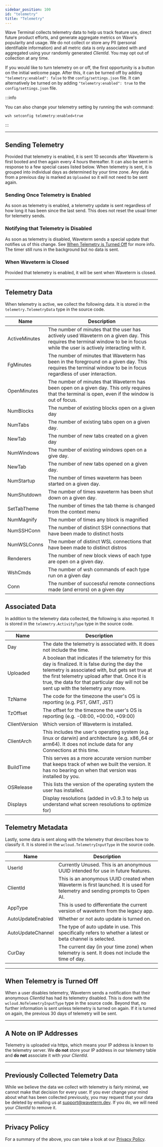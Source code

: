 ```yaml
---
sidebar_position: 100
id: "telemetry"
title: "Telemetry"
---
```


Wave Terminal collects telemetry data to help us track feature use, direct future product efforts, and generate aggregate metrics on Wave's popularity and usage. We do not collect or store any PII (personal identifiable information) and all metric data is only associated with and aggregated using your randomly generated _ClientId_. You may opt out of collection at any time.

If you would like to turn telemetry on or off, the first opportunity is a button on the initial welcome page. After this, it can be turned off by adding `"telemetry:enabled": false` to the `config/settings.json` file. It can alternatively be turned on by adding `"telemetry:enabled": true` to the `config/settings.json` file.

:::info

You can also change your telemetry setting by running the wsh command:

```
wsh setconfig telemetry:enabled=true
```

:::

---

## Sending Telemetry

Provided that telemetry is enabled, it is sent 10 seconds after Waveterm is first booted and then again every 4 hours thereafter. It can also be sent in response to a few special cases listed below. When telemetry is sent, it is grouped into individual days as determined by your time zone. Any data from a previous day is marked as `Uploaded` so it will not need to be sent again.

### Sending Once Telemetry is Enabled

As soon as telemetry is enabled, a telemetry update is sent regardless of how long it has been since the last send. This does not reset the usual timer for telemetry sends.

### Notifying that Telemetry is Disabled

As soon as telemetry is disabled, Waveterm sends a special update that notifies us of this change. See [When Telemetry is Turned Off](#when-telemetry-is-turned-off) for more info. The timer still runs in the background but no data is sent.

### When Waveterm is Closed

Provided that telemetry is enabled, it will be sent when Waveterm is closed.

---

## Telemetry Data

When telemetry is active, we collect the following data. It is stored in the `telemetry.TelemetryData` type in the source code.

| Name          | Description                                                                                                                                                                     |
| ------------- | ------------------------------------------------------------------------------------------------------------------------------------------------------------------------------- |
| ActiveMinutes | The number of minutes that the user has actively used Waveterm on a given day. This requires the terminal window to be in focus while the user is actively interacting with it. |
| FgMinutes     | The number of minutes that Waveterm has been in the foreground on a given day. This requires the terminal window to be in focus regardless of user interaction.                 |
| OpenMinutes   | The number of minutes that Waveterm has been open on a given day. This only requires that the terminal is open, even if the window is out of focus.                             |
| NumBlocks     | The number of existing blocks open on a given day                                                                                                                               |
| NumTabs       | The number of existing tabs open on a given day.                                                                                                                                |
| NewTab        | The number of new tabs created on a given day                                                                                                                                   |
| NumWindows    | The number of existing windows open on a give day.                                                                                                                              |
| NewTab        | The number of new tabs opened on a given day.                                                                                                                                   |
| NumStartup    | The number of times waveterm has been started on a given day.                                                                                                                   |
| NumShutdown   | The number of times waveterm has been shut down on a given day.                                                                                                                 |
| SetTabTheme   | The number of times the tab theme is changed from the context menu                                                                                                              |
| NumMagnify    | The number of times any block is magnified                                                                                                                                      |
| NumSSHConn    | The number of distinct SSH connections that have been made to distinct hosts                                                                                                    |
| NumWSLConns   | The number of distinct WSL connections that have been made to distinct distros                                                                                                  |
| Renderers     | The number of new block views of each type are open on a given day.                                                                                                             |
| WshCmds       | The number of wsh commands of each type run on a given day                                                                                                                      |
| Conn          | The number of successful remote connections made (and errors) on a given day                                                                                                    |

## Associated Data

In addition to the telemetry data collected, the following is also reported. It is stored in the `telemetry.ActivityType` type in the source code.

| Name          | Description                                                                                                                                                                                                                                                                                      |
| ------------- | ------------------------------------------------------------------------------------------------------------------------------------------------------------------------------------------------------------------------------------------------------------------------------------------------ |
| Day           | The date the telemetry is associated with. It does not include the time.                                                                                                                                                                                                                         |
| Uploaded      | A boolean that indicates if the telemetry for this day is finalized. It is false during the day the telemetry is associated with, but gets set true at the first telemetry upload after that. Once it is true, the data for that particular day will not be sent up with the telemetry any more. |
| TzName        | The code for the timezone the user's OS is reporting (e.g. PST, GMT, JST)                                                                                                                                                                                                                        |
| TzOffset      | The offset for the timezone the user's OS is reporting (e.g. -08:00, +00:00, +09:00)                                                                                                                                                                                                             |
| ClientVersion | Which version of Waveterm is installed.                                                                                                                                                                                                                                                          |
| ClientArch    | This includes the user's operating system (e.g. linux or darwin) and architecture (e.g. x86_64 or arm64). It does not include data for any Connections at this time.                                                                                                                             |
| BuildTime     | This serves as a more accurate version number that keeps track of when we built the version. It has no bearing on when that version was installed by you.                                                                                                                                        |
| OSRelease     | This lists the version of the operating system the user has installed.                                                                                                                                                                                                                           |
| Displays      | Display resolutions (added in v0.9.3 to help us understand what screen resolutions to optimize for)                                                                                                                                                                                              |

## Telemetry Metadata

Lastly, some data is sent along with the telemetry that describes how to classify it. It is stored in the `wcloud.TelemetryInputType` in the source code.

| Name              | Description                                                                                                                 |
| ----------------- | --------------------------------------------------------------------------------------------------------------------------- |
| UserId            | Currently Unused. This is an anonymous UUID intended for use in future features.                                            |
| ClientId          | This is an anonymous UUID created when Waveterm is first launched. It is used for telemetry and sending prompts to Open AI. |
| AppType           | This is used to differentiate the current version of waveterm from the legacy app.                                          |
| AutoUpdateEnabled | Whether or not auto update is turned on.                                                                                    |
| AutoUpdateChannel | The type of auto update in use. This specifically refers to whether a latest or beta channel is selected.                   |
| CurDay            | The current day (in your time zone) when telemetry is sent. It does not include the time of day.                            |

---

## When Telemetry is Turned Off

When a user disables telemetry, Waveterm sends a notification that their anonymous _ClientId_ has had its telemetry disabled. This is done with the `wcloud.NoTelemetryInputType` type in the source code. Beyond that, no further information is sent unless telemetry is turned on again. If it is turned on again, the previous 30 days of telemetry will be sent.

---

## A Note on IP Addresses

Telemetry is uploaded via https, which means your IP address is known to the telemetry server. We **do not** store your IP address in our telemetry table and **do not** associate it with your _ClientId_.

---

## Previously Collected Telemetry Data

While we believe the data we collect with telemetry is fairly minimal, we cannot make that decision for every user. If you ever change your mind about what has been collected previously, you may request that your data be deleted by emailing us at [support@waveterm.dev](mailto:support@waveterm.dev). If you do, we will need your _ClientId_ to remove it.

---

## Privacy Policy

For a summary of the above, you can take a look at our [Privacy Policy](https://www.waveterm.dev/privacy).
